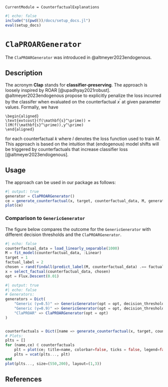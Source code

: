 ```@meta
CurrentModule = CounterfactualExplanations 
```

```julia
#| echo: false
include("$(pwd())/docs/setup_docs.jl")
eval(setup_docs)
```

# `ClaPROARGenerator`

The `ClaPROARGenerator` was introduced in @altmeyer2023endogenous. 

## Description

The acronym **Clap** stands for **classifier-preserving**. The approach is loosely inspired by ROAR [@upadhyay2021robust]. @altmeyer2023endogenous propose to explicitly penalize the loss incurred by the classifer when evaluated on the counterfactual $x^\prime$ at given parameter values. Formally, we have

```math
\begin{aligned}
\text{extcost}(f(\mathbf{s}^\prime)) = l(M(f(\mathbf{s}^\prime)),y^\prime)
\end{aligned}
```

for each counterfactual $k$ where $l$ denotes the loss function used to train $M$. This approach is based on the intuition that (endogenous) model shifts will be triggered by counterfactuals that increase classifier loss [@altmeyer2023endogenous].


## Usage 

The approach can be used in our package as follows:

```julia
#| output: true
generator = ClaPROARGenerator()
ce = generate_counterfactual(x, target, counterfactual_data, M, generator)
plot(ce)
```

### Comparison to `GenericGenerator`

The figure below compares the outcome for the `GenericGenerator` with different decision thresholds and the `ClaPROARGenerator`. 

```julia
#| echo: false
counterfactual_data = load_linearly_separable(1000)
M = fit_model(counterfactual_data, :Linear)
target = 1
factual_label = 2
chosen = rand(findall(predict_label(M, counterfactual_data) .== factual_label))
x = select_factual(counterfactual_data, chosen)
opt = Flux.Descent(0.01)
```

```julia
#| output: true
#| echo: false
# Generators:
generators = Dict(
    "Generic (γ=0.5)" => GenericGenerator(opt = opt, decision_threshold=0.5),
    "Generic (γ=0.9)" => GenericGenerator(opt = opt, decision_threshold=0.9),
    "ClaPROAR" => ClaPROARGenerator(opt = opt)
)


counterfactuals = Dict([name => generate_counterfactual(x, target, counterfactual_data, M, gen;) for (name, gen) in generators])
# Plots:
plts = []
for (name,ce) ∈ counterfactuals
    plt = plot(ce; title=name, colorbar=false, ticks = false, legend=false, zoom=0)
    plts = vcat(plts..., plt)
end
plot(plts..., size=(550,200), layout=(1,3))
```

## References